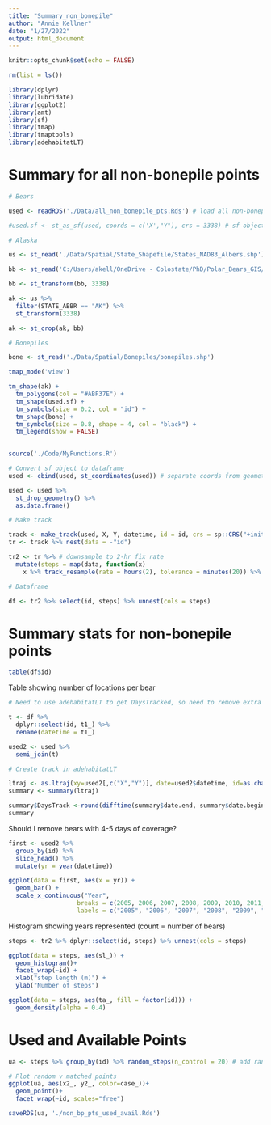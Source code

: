 ```yaml
---
title: "Summary_non_bonepile"
author: "Annie Kellner"
date: "1/27/2022"
output: html_document
---
```


```r
knitr::opts_chunk$set(echo = FALSE)
```

```r

rm(list = ls())

library(dplyr)
library(lubridate)
library(ggplot2)
library(amt)
library(sf)
library(tmap)
library(tmaptools)
library(adehabitatLT)
```

# Summary for all non-bonepile points

```r

# Bears

used <- readRDS('./Data/all_non_bonepile_pts.Rds') # load all non-bonepile points

#used.sf <- st_as_sf(used, coords = c('X',"Y"), crs = 3338) # sf object for plotting all points

# Alaska

us <- st_read('./Data/Spatial/State_Shapefile/States_NAD83_Albers.shp') # From NPS state shapefile

bb <- st_read('C:/Users/akell/OneDrive - Colostate/PhD/Polar_Bears_GIS/Rectangle/Rectangle.shp')

bb <- st_transform(bb, 3338)

ak <- us %>%
  filter(STATE_ABBR == "AK") %>%
  st_transform(3338) 

ak <- st_crop(ak, bb)

# Bonepiles

bone <- st_read('./Data/Spatial/Bonepiles/bonepiles.shp')

```

```r

tmap_mode('view')

tm_shape(ak) + 
  tm_polygons(col = "#ABF37E") + 
  tm_shape(used.sf) + 
  tm_symbols(size = 0.2, col = "id") + 
  tm_shape(bone) + 
  tm_symbols(size = 0.8, shape = 4, col = "black") +
  tm_legend(show = FALSE)
  

```


```r

source('./Code/MyFunctions.R')

# Convert sf object to dataframe
used <- cbind(used, st_coordinates(used)) # separate coords from geometry columns into X and Y columns

used <- used %>%
  st_drop_geometry() %>%
  as.data.frame()

# Make track

track <- make_track(used, X, Y, datetime, id = id, crs = sp::CRS("+init=epsg:3338"))
tr <- track %>% nest(data = -"id") 

tr2 <- tr %>% # downsample to 2-hr fix rate
  mutate(steps = map(data, function(x)
    x %>% track_resample(rate = hours(2), tolerance = minutes(20)) %>% steps_by_burst()))

# Dataframe

df <- tr2 %>% select(id, steps) %>% unnest(cols = steps) 

```

# Summary stats for non-bonepile points

```r

table(df$id)

```
Table showing number of locations per bear  

```r

# Need to use adehabitatLT to get DaysTracked, so need to remove extra points (from 1-hr bears) from used df

t <- df %>%
  dplyr::select(id, t1_) %>%
  rename(datetime = t1_)

used2 <- used %>%
  semi_join(t)

# Create track in adehabitatLT

ltraj <- as.ltraj(xy=used2[,c("X","Y")], date=used2$datetime, id=as.character(used2$id))
summary <- summary(ltraj)

summary$DaysTrack <-round(difftime(summary$date.end, summary$date.begin, units="days"),digits=1)
summary

```
Should I remove bears with 4-5 days of coverage?

```r

first <- used2 %>%
  group_by(id) %>%
  slice_head() %>%
  mutate(yr = year(datetime))

ggplot(data = first, aes(x = yr)) + 
  geom_bar() + 
  scale_x_continuous("Year", 
                   breaks = c(2005, 2006, 2007, 2008, 2009, 2010, 2011, 2012, 2013, 2014, 2015),
                   labels = c("2005", "2006", "2007", "2008", "2009", "2010", "2011", "2012", "2013", "2014", "2015"))
```
Histogram showing years represented (count = number of bears)  


```r

steps <- tr2 %>% dplyr::select(id, steps) %>% unnest(cols = steps) 

ggplot(data = steps, aes(sl_)) + 
  geom_histogram()+ 
  facet_wrap(~id) + 
  xlab("step length (m)") + 
  ylab("Number of steps")
```

```r

ggplot(data = steps, aes(ta_, fill = factor(id))) + 
  geom_density(alpha = 0.4)

```

# Used and Available Points

```r

ua <- steps %>% group_by(id) %>% random_steps(n_control = 20) # add random steps

# Plot random v matched points
ggplot(ua, aes(x2_, y2_, color=case_))+
  geom_point()+
  facet_wrap(~id, scales="free")

saveRDS(ua, './non_bp_pts_used_avail.Rds')
```

